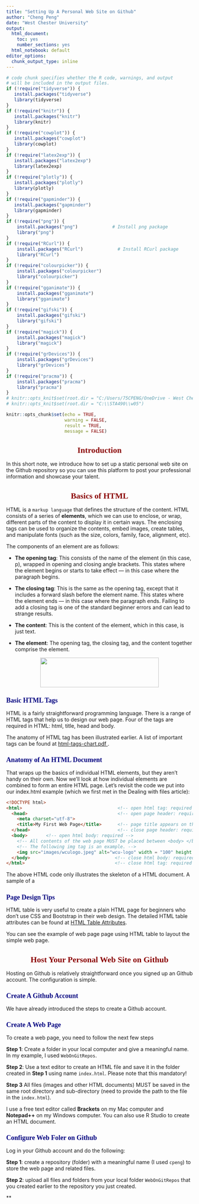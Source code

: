 ```yaml
---
title: "Setting Up A Personal Web Site on Github"
author: "Cheng Peng"
date: "West Chester University"
output:
  html_document: 
    toc: yes
    number_sections: yes
  html_notebook: default
editor_options:
  chunk_output_type: inline
---
```

<style type="text/css">

div#TOC li {
    list-style:none;
    background-image:none;
    background-repeat:none;
    background-position:0;
}
h1.title {
  font-size: 24px;
  color: DarkRed;
  text-align: center;
}
h4.author { /* Header 4 - and the author and data headers use this too  */
    font-size: 18px;
  font-family: "Times New Roman", Times, serif;
  color: DarkRed;
  text-align: center;
}
h4.date { /* Header 4 - and the author and data headers use this too  */
  font-size: 18px;
  font-family: "Times New Roman", Times, serif;
  color: DarkBlue;
  text-align: center;
}
h1 { /* Header 3 - and the author and data headers use this too  */
    font-size: 22px;
    font-family: "Times New Roman", Times, serif;
    color: darkred;
    text-align: center;
}
h2 { /* Header 3 - and the author and data headers use this too  */
    font-size: 18px;
    font-family: "Times New Roman", Times, serif;
    color: navy;
    text-align: left;
}

h3 { /* Header 3 - and the author and data headers use this too  */
    font-size: 15px;
    font-family: "Times New Roman", Times, serif;
    color: navy;
    text-align: left;
}

h4 { /* Header 4 - and the author and data headers use this too  */
    font-size: 18px;
    font-family: "Times New Roman", Times, serif;
    color: darkred;
    text-align: left;
}
</style>

```r
# code chunk specifies whether the R code, warnings, and output 
# will be included in the output files.
if (!require("tidyverse")) {
   install.packages("tidyverse")
   library(tidyverse)
}
if (!require("knitr")) {
   install.packages("knitr")
   library(knitr)
}
if (!require("cowplot")) {
   install.packages("cowplot")
   library(cowplot)
}
if (!require("latex2exp")) {
   install.packages("latex2exp")
   library(latex2exp)
}
if (!require("plotly")) {
   install.packages("plotly")
   library(plotly)
}
if (!require("gapminder")) {
   install.packages("gapminder")
   library(gapminder)
}
if (!require("png")) {
    install.packages("png")             # Install png package
    library("png")
}
if (!require("RCurl")) {
    install.packages("RCurl")             # Install RCurl package
    library("RCurl")
}
if (!require("colourpicker")) {
    install.packages("colourpicker")              
    library("colourpicker")
}
if (!require("gganimate")) {
    install.packages("gganimate")              
    library("gganimate")
}
if (!require("gifski")) {
    install.packages("gifski")              
    library("gifski")
}
if (!require("magick")) {
    install.packages("magick")              
    library("magick")
}
if (!require("grDevices")) {
    install.packages("grDevices")              
    library("grDevices")
}
if (!require("pracma")) {
    install.packages("pracma")              
    library("pracma")
}
# knitr::opts_knit$set(root.dir = "C:/Users/75CPENG/OneDrive - West Chester University of PA/Documents")
# knitr::opts_knit$set(root.dir = "C:\\STA490\\w05")

knitr::opts_chunk$set(echo = TRUE,       
                      warning = FALSE,   
                      result = TRUE,   
                      message = FALSE)
```

# Introduction

In this short note, we introduce how to set up a static personal web site on the Github repository so you can use this platform to post your professional information and showcase your talent.


# Basics of HTML

HTML is a `markup language` that defines the structure of the content. HTML consists of a series of **elements**, which we can use to enclose, or wrap, different parts of the content to display it in certain ways. The enclosing tags can be used to organize the contents, embed images, create tables, and manipulate fonts (such as the size, colors, family, face, alignment, etc). 

The components of an element are as follows:

* **The opening tag**: This consists of the name of the element (in this case, p), wrapped in opening and closing angle brackets. This states where the element begins or starts to take effect — in this case where the paragraph begins.

* **The closing tag**: This is the same as the opening tag, except that it includes a forward slash before the element name. This states where the element ends — in this case where the paragraph ends. Failing to add a closing tag is one of the standard beginner errors and can lead to strange results.

* **The content**: This is the content of the element, which in this case, is just text.

* **The element**: The opening tag, the closing tag, and the content together comprise the element.

<center><img src="images/htmlElement.png" width="320" height="80" > </center>

## Basic HTML Tags

HTML is a fairly straightforward programming language. There is a range of HTML tags that help us to design our web page. Four of the tags are required in HTML: html, title, head and body. 

The anatomy of HTML tag has been illustrated earlier. A list of important tags can be found at <a href = "html-tags-chart.pdf">html-tags-chart.pdf </a>.


## Anatomy of An HTML Document

That wraps up the basics of individual HTML elements, but they aren't handy on their own. Now we'll look at how individual elements are combined to form an entire HTML page. Let's revisit the code we put into our index.html example (which we first met in the Dealing with files article):

```html
<!DOCTYPE html>
<html>                                    <!-- open html tag: required  -->
  <head>                                  <!-- open page header: required -->
    <meta charset="utf-8">
    <title>My First Web Page</title>      <!-- page title appears on the tab -->
  </head>                                 <!-- close page header: required -->
  <body>       <!-- open html body: required -->
    <!-- All contents of the web page MUST be placed between <body> </body> -->
    <!-- The following img tag is an example. -->
    <img src="images/wculogo.jpeg" alt="wcu-logo" width = "100" height = "100"> 
  </body>                                <!-- close html body: required -->
</html>                                  <!-- close html tag: required -->
```

The above HTML code only illustrates the skeleton of a HTML document. A sample of a 

## Page Design Tips

HTML table is very useful to create a plain HTML page for beginners who don't use CSS and Bootstrap in their web design. The detailed HTML table attributes can be found at <a href = "https://www.htmlcenter.com/blog/html-table-attributes/">HTML Table Attributes</a>. 

You can see the example of web page page using HTML table to layout the simple web page.


# Host Your Personal Web Site on Github

Hosting on Github is relatively straightforward once you signed up an Github account. The configuration is simple.

## Create A Github Account

We have already introduced the steps to create a Github account.  

## Create A Web Page

To create a web page, you need to follow the next few steps

**Step 1**: Create a folder in your local computer and give a meaningful name. In my example, I used `WebOnGitRepos`. 

**Step 2**: Use a text editor to create an HTML file and save it in the folder created in **Step 1** using name `index.html`. Please note that this mandatory! 

**Step 3** All files (images and other HTML documents) MUST be saved in the same root directory and sub-directory (need to provide the path to the file in the `index.html`).


I use a free text editor called **Brackets** on my Mac computer and **Notepad++** on my Windows computer. You can also use R Studio to create an HTML document.


## Configure Web Foler on Github

Log in your Github account and do the following:

**Step 1**:  create a repository (folder) with a meaningful name (I used `cpeng`) to store the web page and related files.

**Step 2**: upload all files and folders from your local folder `WebOnGitRepos` that you created earlier to the repository you just created. 





**






